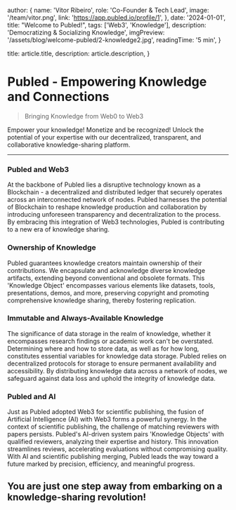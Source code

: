 


  author: {
    name: 'Vítor Ribeiro',
    role: 'Co-Founder & Tech Lead', 
    image: '/team/vitor.png',
    link: 'https://app.publed.io/profile/1',
  },
  date: '2024-01-01',
  title: "Welcome to Publed!",
  tags: ['Web3', 'Knowledge'],
  description:
    'Democratizing & Socializing Knowledge',
  imgPreview: '/assets/blog/welcome-publed/2-knowledge2.jpg',
  readingTime: '5 min',
}

  title: article.title,
  description: article.description,
}


# Publed - Empowering Knowledge and Connections

> Bringing Knowledge from Web0 to Web3

Empower your knowledge! Monetize and be recognized! Unlock the potential of your expertise with our decentralized, transparent, and collaborative knowledge-sharing platform.

---

### Publed and Web3

At the backbone of Publed lies a disruptive technology known as a Blockchain - a decentralized and distributed ledger that securely operates across an interconnected network of nodes. Publed harnesses the potential of Blockchain to reshape knowledge production and collaboration by introducing unforeseen transparency and decentralization to the process. By embracing this integration of Web3 technologies, Publed is contributing to a new era of knowledge sharing.

### Ownership of Knowledge

Publed guarantees knowledge creators maintain ownership of their contributions. We encapsulate and acknowledge diverse knowledge artifacts, extending beyond conventional and obsolete formats. This 'Knowledge Object' encompasses various elements like datasets, tools, presentations, demos, and more, preserving copyright and promoting comprehensive knowledge sharing, thereby fostering replication.

### Immutable and Always-Available Knowledge

The significance of data storage in the realm of knowledge, whether it encompasses research findings or academic work can't be overstated. Determining where and how to store data, as well as for how long, constitutes essential variables for knowledge data storage. Publed relies on decentralized protocols for storage to ensure permanent availability and accessibility. By distributing knowledge data across a network of nodes, we safeguard against data loss and uphold the integrity of knowledge data.

### Publed and AI

Just as Publed adopted Web3 for scientific publishing, the fusion of Artificial Intelligence (AI) with Web3 forms a powerful synergy. In the context of scientific publishing, the challenge of matching reviewers with papers persists. Publed's AI-driven system pairs 'Knowledge Objects' with qualified reviewers, analyzing their expertise and history. This innovation streamlines reviews, accelerating evaluations without compromising quality. With AI and scientific publishing merging, Publed leads the way toward a future marked by precision, efficiency, and meaningful progress.

## You are just one step away from embarking on a knowledge-sharing revolution!
